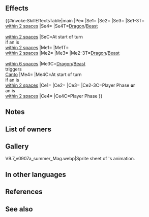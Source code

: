 {{Weapon Infobox
|tagid=SID_夏涼む二人の夏氷
|intID=4803
|image=wep_mg503
|exclusive=1
|weaponType=Blue Tome
|cost=400
|might=14
|range=2
|cooldown=-1
|effectiveness=Dragonstone,Beast
|effect=Accelerates Special trigger (cooldown count-1).<br>Effective against dragon and beast foes.<br><br>Allies within 2 spaces and dragon and beast allies within 6 spaces of unit can move to a space within 2 spaces of unit.<br><br>For dragon and beast allies, when Canto triggers, if ally is within 6 spaces of unit, ally can move to a space within 2 spaces of unit, even if that movement exceeds the Canto distance limit.<br><br>At start of turn, if unit is within 2 spaces of an ally, grants Special cooldown count-X to unit (X = number of allies within 2 spaces of unit; max 2), grants Atk/Spd+6,【Treachery】, and "neutralizes foe's bonuses during combat" to unit and allies within 2 spaces of unit for 1 turn, and grants【Canto (１)】to dragon and beast allies within 2 spaces of unit for 1 turn.<br><br>If unit initiates combat or is within 2 spaces of an ally, grants bonus to unit's Atk/Spd = 20% of unit's Spd at start of combat + 6 and deals damage = 20% of unit's Spd during combat (including area-of-effect Specials).<br><br>If unit initiates combat, unit can make a follow-up attack before foe's next attack.<br><br>【Treachery】<br>Unit deals additional damage = total bonuses on unit for 1 turn.<br><br>【Canto (１)】<br>After an attack, Assist skill, or structure destruction, unit can move １ space(s). (Once per turn. Only highest value applied. Does not stack.)
|required=Thoron;Shine
|properties=
}}
==Effects==
{{#invoke:SkillEffectsTable|main
|Pe={{Eft|Accelerates Special}}
|Se1={{Eft|Bonuses|Atk/Spd|6}}
|Se2={{SEt|Treachery}}
|Se3={{SEt|Neutralize Bonuses}}
|Se1-3T={{Tgt|Allies}}<br>[[within 2 spaces]]
|Se4={{SEt|Canto (1)}}
|Se4T=[[Dragon]]/[[Beast]]<br>{{Tgt|Allies}}<br>[[within 2 spaces]]
|SeC=At start of turn<br>if an {{Tgt|Ally}} is<br>[[within 2 spaces]]
|Me1={{Eft|Warp|[[within 2 spaces]]<br>of {{Tgt|Unit}}}}
|Me1T={{Tgt|Allies}}<br>[[within 2 spaces]]
|Me2={{Eft|Warp|[[within 2 spaces]]<br>of {{Tgt|Unit}}}}
|Me3={{Eft|Warp|[[within 2 spaces]]<br>of {{Tgt|Unit}}}}
|Me2-3T=[[Dragon]]/[[Beast]]<br>{{Tgt|Allies}}<br>[[within 6 spaces]]
|Me3C=[[Dragon]]/[[Beast]]<br>{{Tgt|Ally}} triggers<br>[[Canto]]
|Me4={{Eft|Reduce Cooldown|{{Tgt|Allies}} [[within 2 spaces]]|max=2}}
|Me4C=At start of turn<br>if an {{Tgt|Ally}} is<br>[[within 2 spaces]]
|Ce1={{Eft|Effectiveness|{{Cwti|Dragon,Beast|group=1}} [[Dragon]]/[[Beast]]}}
|Ce2={{Eft|Temporary buffs|Atk/Spd|20% of {{Tgt|Unit}}'s Spd<br>at start of combat, +6}}
|Ce3={{Eft|Damage Boost|20% of {{Tgt|Unit}}'s Spd}}
|Ce2-3C=Player Phase '''or'''<br>an {{Tgt|Ally}} is<br>[[within 2 spaces]]
|Ce4={{Eft|Desperation}}
|Ce4C=Player Phase
}}
==Notes==
{{Effective damage bonus|dragonstone,beast}}
{{Warp interaction}}
{{Start of turn Special modification}}
{{Bonuses}}
{{Treachery}}
{{Neutralize Bonuses}}
{{Canto|1|statusEffect=1}}
{{IfUnitInitiates}}
{{Temporary buffs}}
{{At start of combat}}
{{DamageBoost}}
{{Follow-up before counter}}
==List of owners==
{{Skill Hero List}}
==Gallery==
<gallery>
V9.7_v0907a_summer_Mag.webp|Sprite sheet of {{PAGENAME}}'s animation.
</gallery>
==In other languages==
{{OtherLanguages
|japanese=
|german=
|spanishEU=
|spanishLA=
|french=
|italian=
|chineseTW=
|portuguese=
}}
==References==
<references/>
==See also==
{{See also skills|cond=(Description LIKE '%【Treachery】%' OR Description LIKE '%exceeds the Canto distance limit%') AND Exclusive='1'}}
{{Weapons Navbox}}